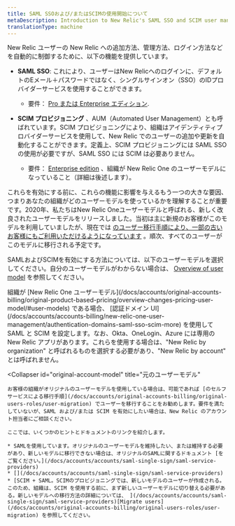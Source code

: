 ```yaml
---
title: SAML SSOおよび/またはSCIMの使用開始について
metaDescription: Introduction to New Relic's SAML SSO and SCIM user management options.
translationType: machine
---
```


New Relic ユーザーの New Relic への追加方法、管理方法、ログイン方法などを自動的に制御するために、以下の機能を提供しています。

* **SAML SSO**: これにより、ユーザーはNew Relicへのログインに、デフォルトのEメール＋パスワードではなく、シングルサインオン（SSO）のIDプロバイダーサービスを使用することができます。

  * 要件： [Pro または Enterprise エディション](https://newrelic.com/pricing).

* **SCIM プロビジョニング** 、AUM（Automated User Management）とも呼ばれています。SCIM プロビジョニングにより、組織はアイデンティティプロバイダーサービスを使用して、New Relic でのユーザーの追加や更新を自動化することができます。定義上、SCIM プロビジョニングには SAML SSO の使用が必要ですが、SAML SSO には SCIM は必要ありません。

  * 要件： [Enterprise edition](https://newrelic.com/pricing) 、組織が New Relic One のユーザーモデルになっていること（詳細は後述します）。

これらを有効にする前に、これらの機能に影響を与えるもう一つの大きな要因、つまりあなたの組織がどのユーザーモデルを使っているかを理解することが重要です。2020年、私たちはNew Relic Oneユーザーモデルと呼ばれる、新しく改良されたユーザーモデルをリリースしました。当初は主に新規のお客様がこのモデルを利用していましたが、現在では [のユーザー移行手順により、一部の古いお客様にもご利用いただけるようになっています](/docs/accounts/original-accounts-billing/original-users-roles/user-migration/) 。順次、すべてのユーザーがこのモデルに移行される予定です。

SAMLおよびSCIMを有効にする方法については、以下のユーザーモデルを選択してください。自分のユーザーモデルがわからない場合は、 [Overview of user model](/docs/accounts/original-accounts-billing/original-product-based-pricing/overview-changes-pricing-user-model/#user-models) を参照してください。

<CollapserGroup>
  <Collapser
    id="new-account-model"
    title="New Relic Oneユーザーモデル"
  >
    組織が [New Relic One ユーザーモデル](/docs/accounts/original-accounts-billing/original-product-based-pricing/overview-changes-pricing-user-model/#user-models) である場合、 [認証ドメイン UI](/docs/accounts/accounts-billing/new-relic-one-user-management/authentication-domains-saml-sso-scim-more) を使用して SAML と SCIM を設定します。なお、Okta、OneLogin、Azure には専用の New Relic アプリがあります。これらを使用する場合は、"New Relic by organization" と呼ばれるものを選択する必要があり、"New Relic by account" とは呼ばれません。
  </Collapser>

  <Collapser
    id="original-account-model"
    title="元のユーザーモデル"
  >
    お客様の組織がオリジナルのユーザーモデルを使用している場合は、可能であれば [のセルフサービスによる移行手順](/docs/accounts/original-accounts-billing/original-users-roles/user-migration) でユーザーを移行することをお勧めします。要件を満たしていないが、SAML および/または SCIM を有効にしたい場合は、New Relic のアカウント担当者にご相談ください。

    ここでは、いくつかのヒントとドキュメントのリンクを紹介します。

    * SAMLを使用しています。オリジナルのユーザーモデルを維持したい、または維持する必要があり、新しいモデルに移行できない場合は、オリジナルのSAMLに関するドキュメント [をご覧ください。](/docs/accounts/accounts/saml-single-sign/saml-service-providers)
    * [](/docs/accounts/accounts/saml-single-sign/saml-service-providers)
    * [SCIM + SAML。SCIMのプロビジョニングでは、新しいモデルのユーザーが作成される。このため、組織は、SCIM を使用する前に、まず新しいユーザーモデルに切り替える必要がある。新しいモデルへの移行方法の詳細については、 ](/docs/accounts/accounts/saml-single-sign/saml-service-providers)[Migrate users](/docs/accounts/original-accounts-billing/original-users-roles/user-migration) を参照してください。
  </Collapser>
</CollapserGroup>